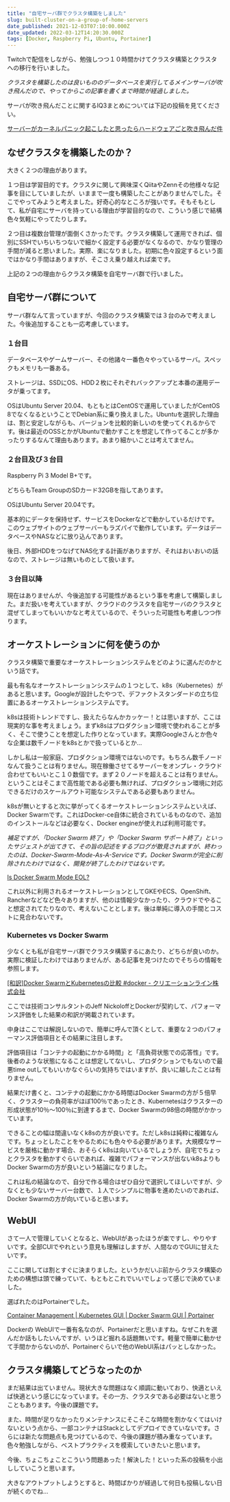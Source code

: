 ```yaml
---
title: "自宅サーバ群でクラスタ構築をしました"
slug: built-cluster-on-a-group-of-home-servers
date_published: 2021-12-03T07:10:00.000Z
date_updated: 2022-03-12T14:20:30.000Z
tags: [Docker, Raspberry Pi, Ubuntu, Portainer]
---
```


Twitchで配信をしながら、勉強しつつ１０時間かけてクラスタ構築とクラスタへの移行を行いました。

*クラスタを構築したのは良いもののデータベースを実行してるメインサーバが吹き飛んだので、やってからこの記事を書くまで時間が経過しました。*

サーバが吹き飛んだことに関するIQ3まとめについては下記の投稿を見てください。

[サーバーがカーネルパニック起こしたと思ったらハードウェアごと吹き飛んだ件](/home-server-had-kernel-panic-and-blew-up-the-entire-hardware/)

## なぜクラスタを構築したのか？

大きく２つの理由があります。

１つ目は学習目的です。クラスタに関して興味深くQiitaやZennその他様々な記事を目にしていましたが、いままで一度も構築したことがありませんでした。そこでやってみようと考えました。好奇心的なところが強いです。そもそもとして、私が自宅にサーバを持っている理由が学習目的なので、こういう感じで結構色々気軽にやってたりします。

２つ目は複数台管理が面倒くさかったです。クラスタ構築して運用できれば、個別にSSHでいちいちつないで細かく設定する必要がなくなるので、かなり管理の手間が減ると思いました。実際、楽になりました。初期に色々設定するという面ではかなり手間はありますが、そこさえ乗り越えれば楽です。

上記の２つの理由からクラスタ構築を自宅サーバ群で行いました。

## 自宅サーバ群について

サーバ群なんて言っていますが、今回のクラスタ構築では３台のみで考えました。今後追加することも一応考慮しています。

### １台目

データベースやゲームサーバー、その他諸々一番色々やっているサーバ。スペックもメモリも一番ある。

ストレージは、SSDにOS、HDD２枚にそれぞれバックアップと本番の運用データが乗ってます。

OSはUbuntu Server 20.04、もともとはCentOSで運用していましたがCentOS 8でなくなるということでDebian系に乗り換えました。Ubuntuを選択した理由は、割と安定しながらも、バージョンを比較的新しいのを使ってくれるからです。後は最近のOSSとかがUbuntuで動かすことを想定して作ってることが多かったりするなんて理由もあります。あまり細かいことは考えてません。

### ２台目及び３台目

Raspberry Pi 3 Model B+です。

どちらもTeam GroupのSDカード32GBを指してあります。

OSはUbuntu Server 20.04です。

基本的にデータを保持せず、サービスをDockerなどで動かしているだけです。このウェブサイトのウェブサーバーもラズパイで動作しています。データはデータベースやNASなどに放り込んであります。

後日、外部HDDをつなげてNAS化する計画がありますが、それはおいおいの話なので、ストレージは無いものとして扱います。

### ３台目以降

現在はありませんが、今後追加する可能性があるという事を考慮して構築しました。まだ扱いを考えていますが、クラウドのクラスタを自宅サーバのクラスタと混ぜてしまってもいいかなと考えているので、そういった可能性も考慮しつつ作ります。

## オーケストレーションに何を使うのか

クラスタ構築で重要なオーケストレーションシステムをどのように選んだのかという話です。

最も有名なオーケストレーションシステムの１つとして、k8s（Kubernetes）があると思います。Googleが設計したやつで、デファクトスタンダードの立ち位置にあるオーケストレーションシステムです。

k8sは技術トレンドですし、扱えたらなんかカッケー！とは思いますが、ここは現実的な事を考えましょう。まずk8sはプロダクション環境で使われることが多く、そこで使うことを想定した作りとなっています。実際Googleさんとか色々な企業は数千ノードをk8sとかで扱っているとか...

しかし私は一般家庭、プロダクション環境ではないのです。もちろん数千ノードなんて扱うことは有りません。現在稼働させてるサーバーをオンプレ・クラウド合わせてもいいとこ１０数個です。まず２０ノードを超えることは有りません。ということはそこまで高性能である必要も無ければ、プロダクション環境に対応できるだけのスケールアウト可能なシステムである必要もありません。

k8sが無いとすると次に挙がってくるオーケストレーションシステムといえば、Docker Swarmです。これはDocker-ce自体に統合されているものなので、追加のインストールなどは必要なく、Docker engineが使えれば利用可能です。

*補足ですが、「Docker Swarm 終了」や「Docker Swarm サポート終了」といったサジェストが出てきて、その旨の記述をするブログが散見されますが、終わったのは、Docker-Swarm-Mode-As-A-Serviceです。Docker Swarmが完全に削除されたわけではなく、開発が終了したわけではないです。*

[Is Docker Swarm Mode EOL?](https://medium.com/@markuman/is-docker-swarm-mode-eol-7a3f316116a3)

これ以外に利用されるオーケストレーションとしてGKEやECS、OpenShift、Rancherなどなど色々ありますが、他のは情報少なかったり、クラウドでやること想定されてたりなので、考えないこととします。後は単純に導入の手間とコストに見合わないです。

### Kubernetes vs Docker Swarm

少なくとも私が自宅サーバ群でクラスタ構築するにあたり、どちらが良いのか。実際に検証したわけではありませんが、ある記事を見つけたのでそちらの情報を参照します。

[[和訳]Docker SwarmとKubernetesの比較 #docker - クリエーションライン株式会社](https://www.creationline.com/lab/13762)

ここでは技術コンサルタントのJeff NickoloffとDockerが契約して、パフォーマンス評価をした結果の和訳が掲載されています。

中身はここでは解説しないので、簡単に呼んで頂くとして、重要な２つのパフォーマンス評価項目とその結果に注目します。

評価項目は「コンテナの起動にかかる時間」と「高負荷状態での応答性」です。後者のような状態になることは想定してないし、プロダクションでもないので最悪time outしてもいいかなぐらいの気持ちではいますが、良いに越したことは有りません。

結果だけ書くと、コンテナの起動にかかる時間はDocker Swarmの方が５倍早く、クラスターの負荷率がほぼ100％であったとき、Kubernetesはクラスターの形成状態が10％～100％に到達するまで、Docker Swarmの98倍の時間がかかっています。

できることの幅は間違いなくk8sの方が良いです。ただしk8sは純粋に複雑なんです。ちょっとしたことをやるためにも色々やる必要があります。大規模なサービスを厳格に動かす場合、おそらくk8sは向いているでしょうが、自宅でちょっとクラスタを動かすぐらいであれば、複雑でパフォーマンスが出ないk8sよりもDocker Swarmの方が良いという結論になりました。

これは私の結論なので、自分で作る場合はぜひ自分で選択してほしいですが、少なくとも少ないサーバー台数で、１人でシンプルに物事を進めたいのであれば、Docker Swarmの方が向いていると思います。

## WebUI

さて一人で管理していくとなると、WebUIがあったほうが楽ですし、やりやすいです。全部CUIでやれという意見も理解はしますが、人間なのでGUIに甘えたいです。

ここに関しては割とすぐに決まりました。というかだいぶ前からクラスタ構築のための構想は頭で練っていて、もともとこれでいいでしょって感じで決めていました。

選ばれたのはPortainerでした。

[Container Management | Kubernetes GUI | Docker Swarm GUI | Portainer](https://www.portainer.io/)

Dockerの WebUIで一番有名なのが、Portainerだと思いますね。なぜこれを選んだか話もしたいんですが、いうほど掘れる話題無いです。軽量で簡単に動かせて手間かからないのが、Portainerぐらいで他のWebUI系はパッとしなかった。

## クラスタ構築してどうなったのか

まだ結果は出ていません。現状大きな問題はなく順調に動いており、快適といえば快適という感じになっています。その一方、クラスタである必要はないと思うこともあります。今後の課題です。

また、時間が足りなかったりメンテナンスにそこそこな時間を割かなくてはいけないという点から、一部コンテナはStackとしてデプロイできていないです。さらには新たな問題点も見つけているので、今後の課題が積み重なっています。色々勉強しながら、ベストプラクティスを模索していきたいと思います。

今後、ちょこちょことこういう問題あった！解決した！といった系の投稿を小出ししていこうと思います。

大きなアウトプットしようとすると、時間ばかりが経過して何日も投稿しない日が続くのでね...
